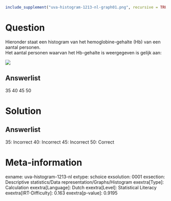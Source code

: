 ```r
include_supplement("uva-histogram-1213-nl-graph01.png", recursive = TRUE)
```

Question
========

Hieronder staat een histogram van het hemoglobine-gehalte (Hb) van een
aantal personen.\
Het aantal personen waarvan het Hb-gehalte is weergegeven is gelijk aan:

![](uva-histogram-1213-nl-graph01.png)

Answerlist
----------

35
40
45
50

Solution
========

Answerlist
----------

35: Incorrect
40: Incorrect
45: Incorrect
50: Correct

Meta-information
================
exname: uva-histogram-1213-nl
extype: schoice
exsolution: 0001
exsection: Descriptive statistics/Data representation/Graphs/Histogram
exextra[Type]: Calculation
exextra[Language]: Dutch
exextra[Level]: Statistical Literacy
exextra[IRT-Difficulty]: 0.163
exextra[p-value]: 0.9195
